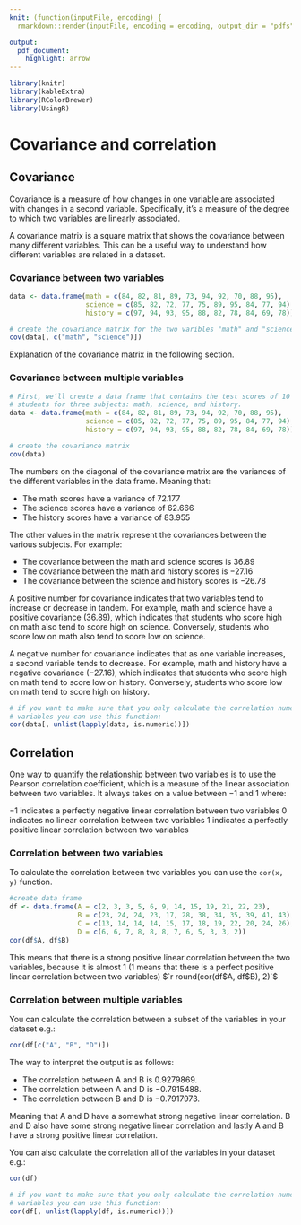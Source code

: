 ```yaml
---
knit: (function(inputFile, encoding) {
  rmarkdown::render(inputFile, encoding = encoding, output_dir = "pdfs") })

output:
  pdf_document:
    highlight: arrow
---
```


```r
library(knitr)
library(kableExtra)
library(RColorBrewer)
library(UsingR)
```

# Covariance and correlation

## Covariance
Covariance is a measure of how changes in one variable are associated with changes in a second variable. Specifically, it's a measure of the degree to which two variables are linearly associated.

A covariance matrix is a square matrix that shows the covariance between many different variables. This can be a useful way to understand how different variables are related in a dataset.

### Covariance between two variables

```r
data <- data.frame(math = c(84, 82, 81, 89, 73, 94, 92, 70, 88, 95),
                   science = c(85, 82, 72, 77, 75, 89, 95, 84, 77, 94),
                   history = c(97, 94, 93, 95, 88, 82, 78, 84, 69, 78))

# create the covariance matrix for the two varibles "math" and "science"
cov(data[, c("math", "science")])
```
Explanation of the covariance matrix in the following section.

### Covariance between multiple variables
```r
# First, we’ll create a data frame that contains the test scores of 10 different
# students for three subjects: math, science, and history.
data <- data.frame(math = c(84, 82, 81, 89, 73, 94, 92, 70, 88, 95),
                   science = c(85, 82, 72, 77, 75, 89, 95, 84, 77, 94),
                   history = c(97, 94, 93, 95, 88, 82, 78, 84, 69, 78))

# create the covariance matrix
cov(data)
```

The numbers on the diagonal of the covariance matrix are the variances of the different variables in the data frame. Meaning that:

* The math scores have a variance of $72.177$
* The science scores have a variance of $62.666$
* The history scores have a variance of $83.955$

The other values in the matrix represent the covariances between the various subjects. For example:

* The covariance between the math and science scores is $36.89$
* The covariance between the math and history scores is $-27.16$
* The covariance between the science and history scores is $-26.78$

A positive number for covariance indicates that two variables tend to increase or decrease in tandem. For example, math and science have a positive covariance ($36.89$), which indicates that students who score high on math also tend to score high on science. Conversely, students who score low on math also tend to score low on science.

A negative number for covariance indicates that as one variable increases, a second variable tends to decrease. For example, math and history have a negative covariance ($-27.16$), which indicates that students who score high on math tend to score low on history. Conversely, students who score low on math tend to score high on history.

```r
# if you want to make sure that you only calculate the correlation numerical
# variables you can use this function:
cor(data[, unlist(lapply(data, is.numeric))])
```

## Correlation

One way to quantify the relationship between two variables is to use the Pearson correlation coefficient, which is a measure of the linear association between two variables. It always takes on a value between $-1$ and $1$ where:

$-1$ indicates a perfectly negative linear correlation between two variables
$0$ indicates no linear correlation between two variables
$1$ indicates a perfectly positive linear correlation between two variables

### Correlation between two variables

To calculate the correlation between two variables you can use the `cor(x, y)` function.

```r
#create data frame
df <- data.frame(A = c(2, 3, 3, 5, 6, 9, 14, 15, 19, 21, 22, 23),
                 B = c(23, 24, 24, 23, 17, 28, 38, 34, 35, 39, 41, 43),
                 C = c(13, 14, 14, 14, 15, 17, 18, 19, 22, 20, 24, 26),
                 D = c(6, 6, 7, 8, 8, 8, 7, 6, 5, 3, 3, 2))
cor(df$A, df$B)
```
This means that there is a strong positive linear correlation between the two variables, because it is almost $1$ (1 means that there is a perfect positive linear correlation between two variables)
$`r round(cor(df$A, df$B), 2)`$ 

### Correlation between multiple variables

You can calculate the correlation between a subset of the variables in your dataset e.g.:

```r
cor(df[c("A", "B", "D")])
```

The way to interpret the output is as follows:

* The correlation between A and B is  $0.9279869$.
* The correlation between A and D is $-0.7915488$.
* The correlation between B and D is $-0.7917973$.

Meaning that A and D have a somewhat strong negative linear correlation. B and D also have some strong negative linear correlation and lastly A and B have a strong positive linear correlation.

You can also calculate the correlation all of the variables in your dataset e.g.:

```r
cor(df)

# if you want to make sure that you only calculate the correlation numerical
# variables you can use this function:
cor(df[, unlist(lapply(df, is.numeric))])
```